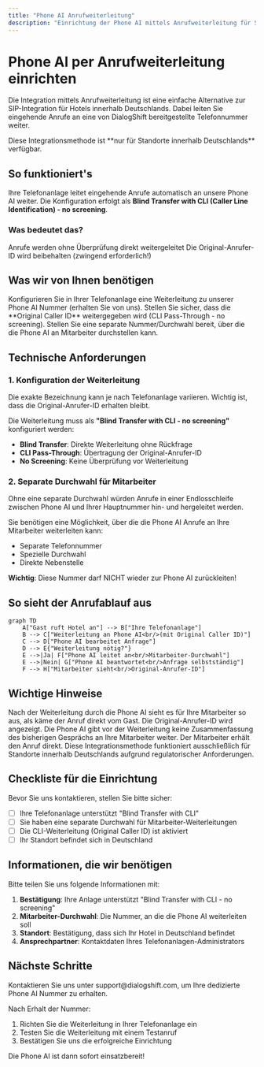```yaml
---
title: "Phone AI Anrufweiterleitung"
description: "Einrichtung der Phone AI mittels Anrufweiterleitung für Standorte in Deutschland"
---
```


# Phone AI per Anrufweiterleitung einrichten

Die Integration mittels Anrufweiterleitung ist eine einfache Alternative zur SIP-Integration für Hotels innerhalb Deutschlands. Dabei leiten Sie eingehende Anrufe an eine von DialogShift bereitgestellte Telefonnummer weiter.

<Warning>
  Diese Integrationsmethode ist **nur für Standorte innerhalb Deutschlands** verfügbar.
</Warning>

## So funktioniert's

Ihre Telefonanlage leitet eingehende Anrufe automatisch an unsere Phone AI weiter. Die Konfiguration erfolgt als **Blind Transfer with CLI (Caller Line Identification) - no screening**.

### Was bedeutet das?

<CardGroup cols={2}>
  <Card title="Blind Transfer" icon="phone-flip">
    Anrufe werden ohne Überprüfung direkt weitergeleitet
  </Card>
  <Card title="CLI Pass-Through" icon="id-card">
    Die Original-Anrufer-ID wird beibehalten (zwingend erforderlich!)
  </Card>
</CardGroup>

## Was wir von Ihnen benötigen

<Steps>
  <Step title="Anrufweiterleitung einrichten">
    Konfigurieren Sie in Ihrer Telefonanlage eine Weiterleitung zu unserer Phone AI Nummer (erhalten Sie von uns).
  </Step>
  <Step title="CLI-Weiterleitung aktivieren">
    Stellen Sie sicher, dass die **Original Caller ID** weitergegeben wird (CLI Pass-Through - no screening).
  </Step>
  <Step title="Rückleitung vermeiden">
    Stellen Sie eine separate Nummer/Durchwahl bereit, über die die Phone AI an Mitarbeiter durchstellen kann.
  </Step>
</Steps>

## Technische Anforderungen

### 1. Konfiguration der Weiterleitung

<Note>
  Die exakte Bezeichnung kann je nach Telefonanlage variieren. Wichtig ist, dass die Original-Anrufer-ID erhalten bleibt.
</Note>

Die Weiterleitung muss als **"Blind Transfer with CLI - no screening"** konfiguriert werden:

- **Blind Transfer**: Direkte Weiterleitung ohne Rückfrage
- **CLI Pass-Through**: Übertragung der Original-Anrufer-ID
- **No Screening**: Keine Überprüfung vor Weiterleitung

### 2. Separate Durchwahl für Mitarbeiter

<Warning>
  Ohne eine separate Durchwahl würden Anrufe in einer Endlosschleife zwischen Phone AI und Ihrer Hauptnummer hin- und hergeleitet werden.
</Warning>

Sie benötigen eine Möglichkeit, über die die Phone AI Anrufe an Ihre Mitarbeiter weiterleiten kann:

- Separate Telefonnummer
- Spezielle Durchwahl
- Direkte Nebenstelle

**Wichtig**: Diese Nummer darf NICHT wieder zur Phone AI zurückleiten!

## So sieht der Anrufablauf aus

```mermaid
graph TD
    A["Gast ruft Hotel an"] --> B["Ihre Telefonanlage"]
    B --> C["Weiterleitung an Phone AI<br/>(mit Original Caller ID)"]
    C --> D["Phone AI bearbeitet Anfrage"]
    D --> E{"Weiterleitung nötig?"}
    E -->|Ja| F["Phone AI leitet an<br/>Mitarbeiter-Durchwahl"]
    E -->|Nein| G["Phone AI beantwortet<br/>Anfrage selbstständig"]
    F --> H["Mitarbeiter sieht<br/>Original-Anrufer-ID"]
```

## Wichtige Hinweise

<AccordionGroup>
  <Accordion title="Für Mitarbeiter transparent">
    Nach der Weiterleitung durch die Phone AI sieht es für Ihre Mitarbeiter so aus, als käme der Anruf direkt vom Gast. Die Original-Anrufer-ID wird angezeigt.
  </Accordion>
  <Accordion title="Keine Zusammenfassung bei Weiterleitung">
    Die Phone AI gibt vor der Weiterleitung keine Zusammenfassung des bisherigen Gesprächs an Ihre Mitarbeiter weiter. Der Mitarbeiter erhält den Anruf direkt.
  </Accordion>
  <Accordion title="Nur in Deutschland verfügbar">
    Diese Integrationsmethode funktioniert ausschließlich für Standorte innerhalb Deutschlands aufgrund regulatorischer Anforderungen.
  </Accordion>
</AccordionGroup>

## Checkliste für die Einrichtung

Bevor Sie uns kontaktieren, stellen Sie bitte sicher:

- [ ] Ihre Telefonanlage unterstützt "Blind Transfer with CLI"
- [ ] Sie haben eine separate Durchwahl für Mitarbeiter-Weiterleitungen
- [ ] Die CLI-Weiterleitung (Original Caller ID) ist aktiviert
- [ ] Ihr Standort befindet sich in Deutschland

## Informationen, die wir benötigen

Bitte teilen Sie uns folgende Informationen mit:

1. **Bestätigung**: Ihre Anlage unterstützt "Blind Transfer with CLI - no screening"
2. **Mitarbeiter-Durchwahl**: Die Nummer, an die die Phone AI weiterleiten soll
3. **Standort**: Bestätigung, dass sich Ihr Hotel in Deutschland befindet
4. **Ansprechpartner**: Kontaktdaten Ihres Telefonanlagen-Administrators

## Nächste Schritte

<Card title="Phone AI Nummer anfordern" icon="phone" href="mailto:support@dialogshift.com">
  Kontaktieren Sie uns unter support@dialogshift.com, um Ihre dedizierte Phone AI Nummer zu erhalten.
</Card>

Nach Erhalt der Nummer:
1. Richten Sie die Weiterleitung in Ihrer Telefonanlage ein
2. Testen Sie die Weiterleitung mit einem Testanruf
3. Bestätigen Sie uns die erfolgreiche Einrichtung

Die Phone AI ist dann sofort einsatzbereit! 